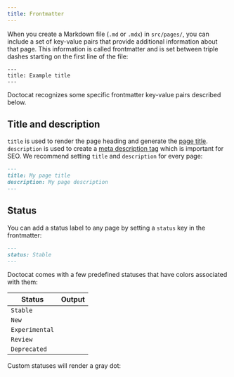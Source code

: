 ```yaml
---
title: Frontmatter
---
```



When you create a Markdown file (`.md` or `.mdx`) in `src/pages/`, you can include a set of key-value pairs that provide additional information about that page. This information is called frontmatter and is set between triple dashes starting on the first line of the file:

```
---
title: Example title
---
```

Doctocat recognizes some specific frontmatter key-value pairs described below.

## Title and description

`title` is used to render the page heading and generate the [page title](https://developer.mozilla.org/en-US/docs/Web/HTML/Element/title). `description` is used to create a [meta description tag](https://moz.com/learn/seo/meta-description) which is important for SEO. We recommend setting `title` and `description` for every page:

```markdown
---
title: My page title
description: My page description
---
```

## Status

You can add a status label to any page by setting a `status` key in the frontmatter:

```markdown
---
status: Stable
---
```

Doctocat comes with a few predefined statuses that have colors associated with them:

| Status         | Output                                |
| -------------- | ------------------------------------- |
| `Stable`       | <StatusLabel status="Stable" />       |
| `New`          | <StatusLabel status="New" />          |
| `Experimental` | <StatusLabel status="Experimental" /> |
| `Review`       | <StatusLabel status="Review" />       |
| `Deprecated`   | <StatusLabel status="Deprecated" />   |

Custom statuses will render a gray dot:

<StatusLabel status="My custom status" />
